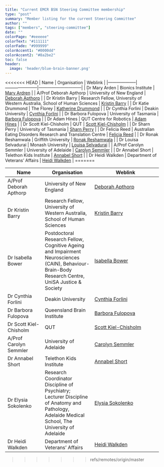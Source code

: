 ```yaml
---
title: "Current EMCR BSN Steering Committee membership"
type: "post"
summary: "Member listing for the current Steering Committee"
author: ""
tags: ["members", "steering-committee"]
date: ""
colorPage: "#eeeeee"
colorText: "#111111"
colorFade: "#999999"
colorAccent1: "#0000dd"
colorAccent2: "#8a2be2"
toc: false
header:
  image: 'header/blue-brain-banner.png'
---
```


<<<<<<< HEAD
| Name                   | Organisation                                                               | Weblink                                                                                                      |
|--------------------|-----------------------|------------------------------|
| Dr Mary Arden          | Bionics Institute                                                          | [Mary Ardren](https://www.bionicsinstitute.org/team-members/dr-mary-ardren/)                                 |
| A/Prof Deborah Apthorp | University of New England                                                  | [Deborah Apthorp](https://www.deborahapthorp.com/)                                                           |
| Dr Kristin Barry       | Research Fellow, University of Western Australia, School of Human Sciences | [Kristin Barry](https://research-repository.uwa.edu.au/en/persons/kristin-barry)                             |
| Dr Katie Drummond      | The Florey                                                                 | [Katherine Drummond](https://florey.edu.au/researcher/katherine-drummond/)                    |
| Dr Cynthia Forlini     | Deakin University                                                          | [Cynthia Forlini](https://www.deakin.edu.au/about-deakin/people/cynthia-forlini)                             |
| Dr Barbora Fulopova    | University of Tasmania                                                     | [Barbora Fulopova](https://www.utas.edu.au/profiles/staff/health/barbora-fulopova)                           |
| Dr Adam Hines          | QUT Centre for Robotics                                                    | [Adam Hines](https://research.qut.edu.au/qcr/people/adam-hines/)                                          |
| Dr Scott Kiel-Chisholm | QUT                                                                        | [Scott Kiel-Chisholm](https://www.qut.edu.au/about/our-people/academic-profiles/s.kielchisholm)           |
| Dr Sharn Perry         | University of Tasmania                                                     | [Sharn Perry](https://www.utas.edu.au/profiles/staff/health/sharn-perry)                                     |
| Dr Felicia Reed        | Australian Eating Disorders Research and Translation Centre                | [Felicia Reed](https://www.eatingdisordersresearch.org.au/profile/dr-felicia-reed/)                          |
| Dr Ronak Reshamwala    | Griffith University                                                        | [Ronak Reshamwala](<https://experts.griffith.edu.au/9352-ronak-reshamwala>)                                  |
| Dr Louisa Selvadurai   | Monash University                                                          | [Louisa Selvadurai](https://research.monash.edu/en/persons/louisa-selvadurai)                              |
| A/Prof Carolyn Semmler | University of Adelaide                                                     | [Carolyn Semmler](https://www.adelaide.edu.au/directory/carolyn.semmler)                                   |
| Dr Annabel Short       | Telethon Kids Institute                                                    | [Annabel Short](https://www.telethonkids.org.au/contact-us/our-people/s/dr-annabel-short/) |
| Dr Heidi Walkden       | Department of Veterans’ Affairs                                            | [Heidi Walkden](https://www.linkedin.com/in/heidiwalkden/)                                                 |
=======


| Name | Organisation | Weblink |
|--------------------------|-----------------------------------|-----------------------------------------------|
A/Prof Deborah  Apthorp	  | University of New England	| [Deborah Apthorp](https://www.deborahapthorp.com/)
Dr Kristin Barry | Research Fellow, University of Western Australia, School of Human Sciences | [Kristin Barry](https://research-repository.uwa.edu.au/en/persons/kristin-barry)
Dr Isabella Bower | Postdoctoral Research Fellow, Cognitive Ageing and Impairment Neurosciences (CAIN), Behaviour-Brain-Body Research Centre, UniSA Justice & Society | [Isabella Bower](mailto:Bella.Bower@unisa.edu.au)
Dr Cynthia Forlini	| Deakin University	| [Cynthia Forlini](https://www.deakin.edu.au/about-deakin/people/cynthia-forlini)
Dr Barbora Fulopova	| Queensland Brain Institute	| [Barbora Fulopova](https://qbi.uq.edu.au/profile/14713/barbora-fulopova)
Dr Scott Kiel-Chisholm	| QUT	| [Scott Kiel-Chisholm](https://www.qut.edu.au/about/our-people/academic-profiles/s.kielchisholm)
A/Prof Carolyn Semmler |	University of Adelaide |	[Carolyn Semmler](https://www.adelaide.edu.au/directory/carolyn.semmler)
Dr Annabel Short | Telethon Kids Institute | [Annabel Short](mailto:annabel.short@telethonkids.org.au )
Dr Elysia Sokolenko | Research Coordinator Discipline of Psychiatry; Lecturer Discipline of Anatomy and Pathology, Adelaide Medical School, The University of Adelaide | [Elysia Sokolenko](https://researchers.adelaide.edu.au/profile/elysia.sokolenko)
Dr Heidi Walkden | Department of Veterans’ Affairs | [Heidi Walkden](https://www.linkedin.com/in/heidiwalkden/)

>>>>>>> refs/remotes/origin/master
